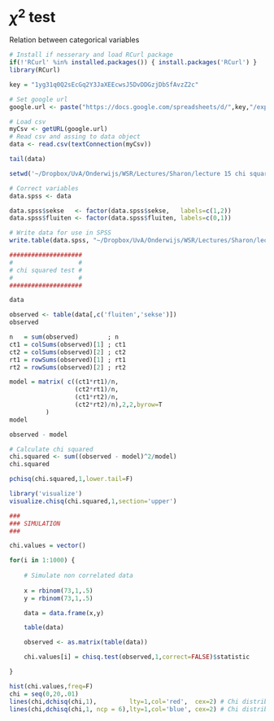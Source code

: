 # $\chi^2$ test

Relation between categorical variables

```r

# Install if nesserary and load RCurl package
if(!'RCurl' %in% installed.packages()) { install.packages('RCurl') }
library(RCurl)

key = "1yg31q0Q2sEcGq2Y3JaXEEcwsJ5DvDDGzjDbSfAvzZ2c"

# Set google url
google.url <- paste("https://docs.google.com/spreadsheets/d/",key,"/export?format=csv&id=",key, sep='')

# Load csv
myCsv <- getURL(google.url)
# Read csv and assing to data object
data <- read.csv(textConnection(myCsv))

tail(data)

setwd('~/Dropbox/UvA/Onderwijs/WSR/Lectures/Sharon/lecture 15 chi square and (partial) correlation')

# Correct variables
data.spss <- data

data.spss$sekse   <- factor(data.spss$sekse,   labels=c(1,2))
data.spss$fluiten <- factor(data.spss$fluiten, labels=c(0,1))

# Write data for use in SPSS
write.table(data.spss, "~/Dropbox/UvA/Onderwijs/WSR/Lectures/Sharon/lecture 15 chi square and (partial) correlation/data.csv", row.names=FALSE, col.names=TRUE, dec=',')

####################
#                  #
# chi squared test #
#                  #
####################

data

observed <- table(data[,c('fluiten','sekse')])
observed

n   = sum(observed)        ; n
ct1 = colSums(observed)[1] ; ct1
ct2 = colSums(observed)[2] ; ct2
rt1 = rowSums(observed)[1] ; rt1
rt2 = rowSums(observed)[2] ; rt2

model = matrix( c((ct1*rt1)/n,
                  (ct2*rt1)/n,
                  (ct1*rt2)/n,
                  (ct2*rt2)/n),2,2,byrow=T
          )
model

observed - model

# Calculate chi squared
chi.squared <- sum((observed - model)^2/model)
chi.squared

pchisq(chi.squared,1,lower.tail=F)

library('visualize')
visualize.chisq(chi.squared,1,section='upper')

###
### SIMULATION 
###

chi.values = vector()

for(i in 1:1000) {
	
	# Simulate non correlated data
	
	x = rbinom(73,1,.5)
	y = rbinom(73,1,.5)

	data = data.frame(x,y)

	table(data)

	observed <- as.matrix(table(data))

	chi.values[i] = chisq.test(observed,1,correct=FALSE)$statistic

}

hist(chi.values,freq=F)
chi = seq(0,20,.01)
lines(chi,dchisq(chi,1),         lty=1,col='red',  cex=2) # Chi distribution under H0
lines(chi,dchisq(chi,1, ncp = 6),lty=1,col='blue', cex=2) # Chi distribution under HA

```